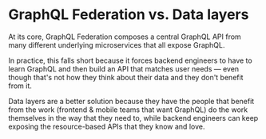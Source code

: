 # GraphQL Federation vs. Data layers

At its core, GraphQL Federation composes a central GraphQL API from many different underlying microservices that all expose GraphQL.

In practice, this falls short because it forces backend engineers to have to learn GraphQL and then build an API that matches user needs — even though that's not how they think about their data and they don't benefit from it.

Data layers are a better solution because they have the people that benefit from the work (frontend & mobile teams that want GraphQL) do the work themselves in the way that they need to, while backend engineers can keep exposing the resource-based APIs that they know and love.
